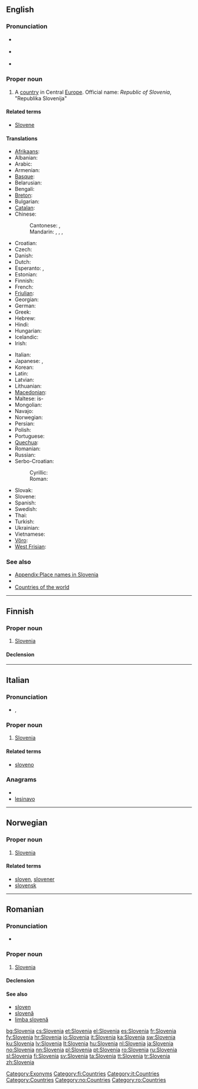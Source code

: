 {{wikipedia}}
{{also|slovenia}}
==English==

===Pronunciation===
* {{a|UK}} {{IPA|/sləʊˈviː.ni.ə/|/sləʊˈviːn.jə/}}
* {{a|US}} {{IPA|/sloʊˈvi.ni.ə/|/sloʊˈvin.jə/}}
* {{audio|en-us-Slovenia.ogg|Audio (US)}}

===Proper noun===
{{en-proper noun}}

# A [[country]] in Central [[Europe]]. Official name: ''Republic of Slovenia'', "Republika Slovenija"

====Related terms====
* [[Slovene]]

====Translations====
{{trans-top|country in Europe}}
* [[Afrikaans]]: {{t|af|Slowenië|xs=Afrikaans}}
* Albanian: {{t|sq|Slloveni|xs=Albanian}}
* Arabic: {{t|ar|سلوفينيا|f|tr=slufiiniya}}
* Armenian: {{t-|hy|Սլովենիա|tr=Slovenia}}
* [[Basque]]: {{t+|eu|Eslovenia|xs=Basque}}
* Belarusian: {{t|be|Славенія|f|tr=Slavénija|xs=Belarusian}}
* Bengali: {{t|bn|স্লোভেনিয়া|sc=Beng|xs=Bengali}}
* [[Breton]]: {{t-|br|Slovenia|xs=Breton}}
* Bulgarian: {{t+|bg|Словения|f|tr=Slovénija}}
* [[Catalan]]: {{t+|ca|Eslovènia}}
* Chinese:
*: Cantonese: {{tø|yue|斯洛維尼亞|sc=Hani|xs=Cantonese}}, {{tø|yue|斯洛维尼亚|sc=Hant}}
*: Mandarin: {{t-|cmn|斯洛文尼亞|sc=Hani}}, {{t-|cmn|斯洛文尼亚|tr=Sīluòwénníyǎ|sc=Hani}}, {{qualifier|Taiwan}} {{t|cmn|斯洛維尼亞|sc=Hani}}, {{t|cmn|斯洛维尼亚|tr=Sīluòwéiníyǎ|sc=Hani}}
* Croatian: {{t+|hr|Slovenija|f}}
* Czech: {{t+|cs|Slovinsko|n}}
* Danish: {{t+|da|Slovenien}}
* Dutch: {{t+|nl|Slovenië|n}}
* Esperanto: {{t-|eo|Slovenio|xs=Esperanto}}, {{t-|eo|Slovenujo|xs=Esperanto}}
* Estonian: {{t+|et|Sloveenia}}
* Finnish: {{t+|fi|Slovenia}}
* French: {{t+|fr|Slovénie|f}}
* [[Friulian]]: {{tø|fur|Slovenie|xs=Friulian}}
* Georgian: {{t|ka|სლოვენია|tr=slovenia|sc=Geor|xs=Georgian}}
* German: {{t+|de|Slowenien|n}}
* Greek: {{t+|el|Σλοβενία|f|tr=Slovenía}}
* Hebrew: {{t+|he|סלובניה}}
* Hindi: {{t|hi|स्लोवेनिया|tr=slōvēniyā|xs=Hindi}}
* Hungarian: {{t+|hu|Szlovénia}}
* Icelandic: {{t+|is|Slóvenía|f}}
* Irish: {{t|ga|An tSlóvéin|xs=Irish}}
{{trans-mid}}
* Italian: {{t+|it|Slovenia|f}}
* Japanese: {{t+|ja|スロヴェニア|tr=Surovenia}}, {{t+|ja|スロベニア|tr=Surobenia}}
* Korean: {{t+|ko|슬로베니아|tr=Seullobenia|sc=Hang}}
* Latin: {{t-|la|Slovenia}}
* Latvian: {{t|lv|Slovēnija|f|xs=Latvian}}
* Lithuanian: {{t+|lt|Slovėnija|xs=Lithuanian}}
* [[Macedonian]]: {{t+|mk|Словенија|f|tr=Slovenija}}
* Maltese: is-{{t|mt|Slovenja|xs=Maltese}}
* Mongolian: {{t|mn|Словени|tr=Slovéni|sc=Cyrl|xs=Mongolian}}
* Navajo: {{tø|nv|Słobíín bikéyah}}
* Norwegian: {{t+|no|Slovenia}}
* Persian: {{t|fa|اسلوونی}}
* Polish: {{t+|pl|Słowenia|f}}
* Portuguese: {{t+|pt|Eslovénia|f}}
* [[Quechua]]: {{t-|qu|Isluwinya|xs=Quechua}}
* Romanian: {{t+|ro|Slovenia|f}}
* Russian: {{t-|ru|Словения|f|tr=Slovénija}}
* Serbo-Croatian:
*: Cyrillic: {{t|sh|Словенија|f|alt=Сло̀ве̄нија|sc=Cyrl|xs=Serbo-Croatian}}
*: Roman: {{t|sh|Slovenija|f|alt=Slòvēnija|xs=Serbo-Croatian}}
* Slovak: {{t-|sk|Slovinsko}}
* Slovene: {{t+|sl|Slovenija|f}}
* Spanish: {{t+|es|Eslovenia|f}}
* Swedish: {{t+|sv|Slovenien|c}}
* Thai: {{t|th|สโลวีเนีย|tr=sà-lŏh-wee-nia}}
* Turkish: {{t+|tr|Slovenya}}
* Ukrainian: {{t|uk|Словенія|f|tr=Slovénija|xs=Ukrainian}}
* Vietnamese: {{t-|vi|Slovenia|xs=Vietnamese}}
* [[Võro]]: {{tø|fiu-vro|Sloveeniä|xs=Võro}}
* [[West Frisian]]: {{t|fy|Sloveenje}}
{{trans-bottom}}

===See also===
* [[Appendix:Place names in Slovenia]]
* {{list|en|countries of Europe}}
* [[Appendix:Countries of the world|Countries of the world]]

[[Category:Exonyms]]

----

==Finnish==
{{wikipedia|lang=fi}}

===Proper noun===
{{infl|fi|proper noun}}

# [[#English|Slovenia]]

====Declension====
{{fi-decl-kulkija|Sloveni|nopl=1}}

[[Category:fi:Countries]]

----

==Italian==
{{wikipedia|lang=it}}

===Pronunciation===
* {{IPA|/zloˈvɛnja/|lang=it}}, {{SAMPA|/zlo"vEnja/|lang=it}}

===Proper noun===
{{infl|it|proper noun|g=f}}

# [[#English|Slovenia]]

====Related terms====
* [[sloveno]]

===Anagrams===
* {{alphagram|aeilnosv}}
* [[lesinavo#Italian|lesinavo]]

[[Category:it:Countries]]

----

==Norwegian==

===Proper noun===
{{infl|no|proper noun}}

# [[#English|Slovenia]]

====Related terms====
* [[sloven]], [[slovener]]
* [[slovensk]]

[[Category:Countries]]
[[Category:no:Countries]]

----

==Romanian==

===Pronunciation===
* {{IPA|[sloˈve.ni.a]|lang=ro}}

===Proper noun===
{{infl|ro|proper noun|gender=f}}

# [[#English|Slovenia]]

====Declension====
{{ro-country|gend=f|Sloveniei}}

====See also====
* [[sloven]]
* [[slovenă]]
* [[limba slovenă]]

[[Category:ro:Countries]]

[[bg:Slovenia]]
[[cs:Slovenia]]
[[et:Slovenia]]
[[el:Slovenia]]
[[es:Slovenia]]
[[fr:Slovenia]]
[[fy:Slovenia]]
[[hr:Slovenia]]
[[io:Slovenia]]
[[it:Slovenia]]
[[ka:Slovenia]]
[[sw:Slovenia]]
[[ku:Slovenia]]
[[lv:Slovenia]]
[[lt:Slovenia]]
[[hu:Slovenia]]
[[nl:Slovenia]]
[[ja:Slovenia]]
[[no:Slovenia]]
[[nn:Slovenia]]
[[pl:Slovenia]]
[[pt:Slovenia]]
[[ro:Slovenia]]
[[ru:Slovenia]]
[[sl:Slovenia]]
[[fi:Slovenia]]
[[sv:Slovenia]]
[[ta:Slovenia]]
[[tt:Slovenia]]
[[tr:Slovenia]]
[[zh:Slovenia]]